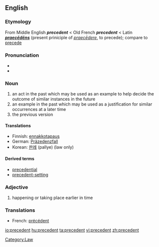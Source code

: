 ==English==
{{wikipedia}}

===Etymology===
From Middle English '''''precedent''''' < Old French '''''precedent''''' < Latin '''''[[praecēdēns]]''''' (present priniciple of ''[[praecēdere]]'', to precede); compare to [[precede]]

===Pronunciation===
* {{AHD|/prĕs'ĭ-dənt/ ''or'' /prĕs'ĭ-dənt/ ''for adjective sense''}}
*{{audio|en-us-precedent.ogg|Audio (US)}}

===Noun===
{{en-noun}}

# an act in the past which may be used as an example to help decide the outcome of similar instances in the future
# an example in the past which may be used as a justification for similar occurrences at a later time
# the previous version

====Translations====
{{trans-top|past act used as example}}
*Finnish: [[ennakkotapaus]]
*German: [[Präzedenzfall]] {{m}}
*Korean: [[판례]] (pallye) (law only)
{{trans-bottom}}

====Derived terms====
*[[precedential]]
*[[precedent-setting]]

===Adjective===
{{en-adj|-}}

# happening or taking place earlier in time

===Translations===
{{trans-top|earlier in time}}
*French: [[précédent]]
{{trans-bottom}}

[[Category:Law]]

[[io:precedent]]
[[hu:precedent]]
[[ta:precedent]]
[[vi:precedent]]
[[zh:precedent]]